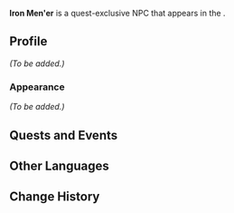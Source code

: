 {{Meta
<!-- Remove this template after adding the missing info -->
|missing_NPC_profile  = yes
<!--
|missing_NPC_idle     = yes
|missing_NPC_dialogue = yes
-->
}}
{{Character Infobox
|type             = Quest NPC
|image            = NPC Iron Men'er.png
|realname         = <!-- Optional, if different from in-game name -->
|deceased         = <!-- Past (for deceased prior to events of the game) or free response -->
|region           = Liyue<!-- Character's home/main nation -->
|location         = Liyue<!-- Nation where you can find the character in the game -->
|affiliation      = 
|title            = 

|ancestry         = <!-- Clan/family -->
|father           = 
|mother           = 
|spouse           = 
|sibling          = 
|child            = 
|relative         = 

|voiceEN          = 
|voiceCN          = 
|voiceJP          = 
|voiceKR          = 
}}
'''Iron Men'er''' is a quest-exclusive NPC that appears in the {{Quest|The Dealing Sands}}.
<!--
==Location==
{{subst:#tag:gallery|
NPC Location {{subst:#titleparts:{{subst:PAGENAME}}}}.png{{subst:!}}{{subst:#titleparts:{{subst:PAGENAME}}}}'s location
NPC Location {{subst:#titleparts:{{subst:PAGENAME}}}} Context.png{{subst:!}}Additional context
}}
-->
==Profile==
<!--Detailed story/lore information goes here.-->
''(To be added.)''

===Appearance===
<!--Keep appearance section short and concise. Limit to 2 paragraphs with 3-4 sentences each.-->
''(To be added.)''

==Quests and Events==
{{Quests and Events}}
<!--
==Idle Quotes==
{{Dialogue Start}}
: {{DIcon|Idle}} {{Tx}}
:: {{A|VO {{subst:#titleparts:{{subst:PAGENAME}}}} 01.ogg}} "{{Tx}}"
{{Dialogue End}}

==Dialogue==
{{Dialogue Start}}
:'''{{subst:#titleparts:{{subst:PAGENAME}}}}:''' 
:{{DIcon}}
{{Dialogue End}}
<!--
==Event Dialogue==
===Event Name===
{{Dialogue Start}}
:'''{{subst:#titleparts:{{subst:PAGENAME}}}}:'''
{{Dialogue End}}
-->
==Other Languages==
{{Other Languages|default_hidden=1
|en      = Iron Men'er
|zhs     = 铁门儿
|zhs_rm  = Tiě Mén'ér
|zht     = 鐵門兒
|zht_rm  = Tiě Mén'ér
|ja      = 鉄門
|ja_rm   = Tetsumon{{Assumed}}
|ko      = {{tt|철문아|鐵門兒}}
|es      = Puerta de Hierro
|fr      = Fer-Men'er
|ru      = Железный Мэньэр
|th      = ทวารบาลเหล็ก
|th_rm   = 
|vi      = Thiết Môn Nhi
|de      = Eiserner Men’er
|id      = Iron Men'er
|pt      = Portão de Ferro
|tr      = Demir Men'er
|it      = Men'er Salferro
}}

==Change History==
{{Change History|4.4}}
<!--
==References==
{{Reflist}}
-->